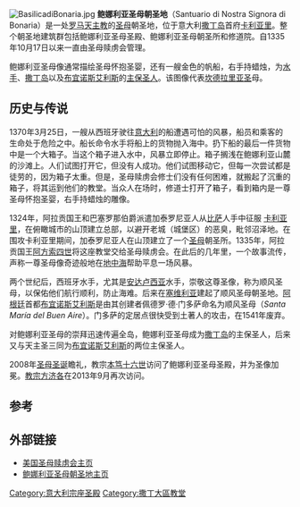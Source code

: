 [[File:BasilicadiBonaria.jpg|thumb]]
'''鲍娜利亚圣母朝圣地'''（Santuario di Nostra Signora di Bonaria）是一处[[罗马天主教|罗马天主教]]的[[圣母|圣母]]朝圣地，位于意大利[[撒丁岛|撒丁岛]]首府[[卡利亚里|卡利亚里]]。整个朝圣地建筑群包括鲍娜利亚圣母圣殿、鲍娜利亚圣母朝圣所和修道院。自1335年10月17日以来一直由圣母赎虏会管理。  

鲍娜利亚圣母像通常描绘圣母怀抱圣婴，还有一艘金色的帆船，右手持蜡烛，为[[水手|水手]]、[[撒丁岛|撒丁岛]]以及[[布宜诺斯艾利斯|布宜诺斯艾利斯]]的[[主保圣人|主保圣人]]。该图像代表[[坎德拉里亚圣殿|坎德拉里亚圣]]母。

==历史与传说==
1370年3月25日，一艘从西班牙驶往[[意大利|意大利]]的船遭遇可怕的风暴，船员和乘客的生命处于危险之中。船长命令水手将船上的货物抛入海中。扔下船的最后一件货物中是一个大箱子。当这个箱子进入水中，风暴立即停止。箱子搁浅在鲍娜利亚山麓的沙滩上。人们试图打开它，但没有人成功。他们试图移动它，但每一次尝试都是徒劳的，因为箱子太重。但是，圣母赎虏会修士们没有任何困难，就搬起了沉重的箱子，将其运到他们的教堂。当众人在场时，修道士打开了箱子，看到箱内是一尊圣母怀抱圣婴，右手持蜡烛的雕像。     

1324年，阿拉贡国王和巴塞罗那伯爵派遣加泰罗尼亚人从[[比萨|比萨]]人手中征服 [[卡利亚里|卡利亚里]]，在俯瞰城市的山顶建立总部，以避开老城（城堡区）的恶臭，毗邻沼泽地。在围攻卡利亚里期间，加泰罗尼亚人在山顶建立了一个[[圣母|圣母]]朝圣所。1335年，阿拉贡国王[[阿方索四世|阿方索四世]]将这座教堂交给圣母赎虏会。在此后的几年里，一个故事流传，声称一尊圣母像奇迹般地在[[地中海|地中海]]帮助平息一场风暴。

两个世纪后，西班牙水手，尤其是[[安达卢西亚|安达卢西亚]]水手，崇敬这尊圣像，称为顺风圣母，以保佑他们航行顺利，防止海难。后来在[[塞维利亚|塞维利亚]]建起了顺风圣母朝圣地。[[阿根廷|阿根廷]]首都[[布宜诺斯艾利斯|布宜诺斯艾利斯]]是由其创建者佩德罗·德·门多萨命名为顺风圣母（''Santa María del Buen Aire''）。门多萨的定居点很快受到土著人的攻击，在1541年废弃。

对鲍娜利亚圣母的崇拜迅速传遍全岛，鲍娜利亚圣母成为[[撒丁岛|撒丁岛]]的主保圣人，后来又与天主圣三同为[[布宜诺斯艾利斯|布宜诺斯艾利斯]]的两位主保圣人。

2008年[[圣母圣诞|圣母圣诞]]瞻礼，教宗[[本笃十六世|本笃十六世]]访问了鲍娜利亚圣母圣殿，并为圣像加冕。[[教宗方济各|教宗方济各]]在2013年9月再次访问。

==参考==
{{reflist}}

==外部链接==
*[http://www.orderofmercy.org 美国圣母赎虏会主页]
*[https://web.archive.org/web/20090201051216/http://www.nsdibonaria.it/ 鲍娜利亚圣母朝圣地主页]

{{coord|39.2085|N|9.1257|E|source:wikidata|display=title}}

[[Category:意大利宗座圣殿|Category:意大利宗座圣殿]]
[[Category:撒丁大區教堂|Category:撒丁大區教堂]]